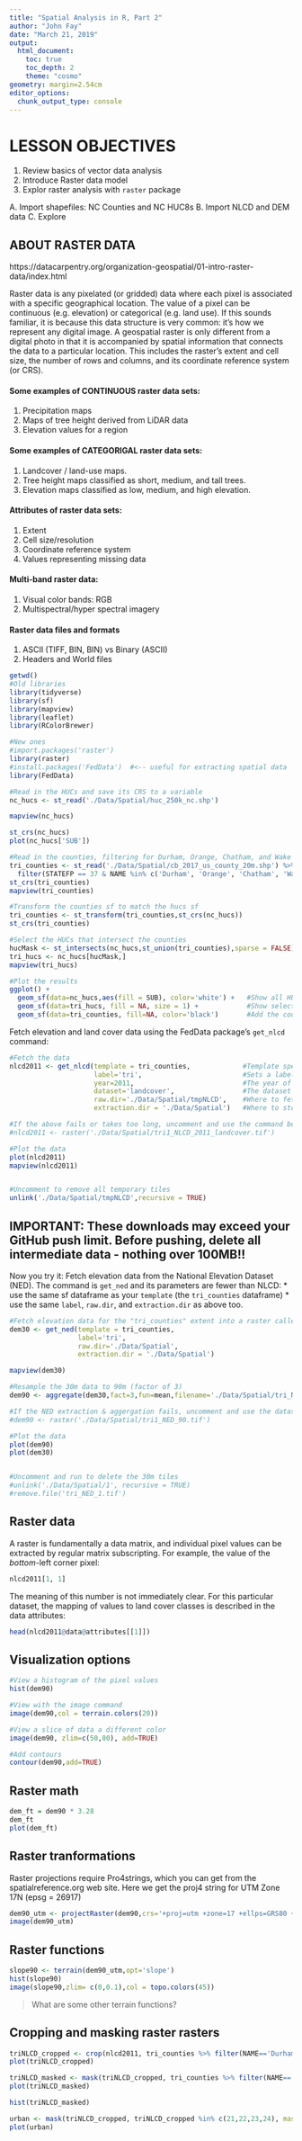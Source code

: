 ```yaml
---
title: "Spatial Analysis in R, Part 2"
author: "John Fay"
date: "March 21, 2019"
output:
  html_document:
    toc: true
    toc_depth: 2
    theme: "cosmo"
geometry: margin=2.54cm
editor_options:
  chunk_output_type: console
---
```

# LESSON OBJECTIVES
1. Review basics of vector data analysis
2. Introduce Raster data model
3. Explor raster analysis with `raster` package

A. Import shapefiles: NC Counties and NC HUC8s
B. Import NLCD and DEM data
C. Explore 

## ABOUT RASTER DATA
https://datacarpentry.org/organization-geospatial/01-intro-raster-data/index.html

Raster data is any pixelated (or gridded) data where each pixel is associated with a specific geographical location. The value of a pixel can be continuous (e.g. elevation) or categorical (e.g. land use). If this sounds familiar, it is because this data structure is very common: it’s how we represent any digital image. A geospatial raster is only different from a digital photo in that it is accompanied by spatial information that connects the data to a particular location. This includes the raster’s extent and cell size, the number of rows and columns, and its coordinate reference system (or CRS).

#### Some examples of CONTINUOUS raster data sets:
1. Precipitation maps
2. Maps of tree height derived from LiDAR data
3. Elevation values for a region 

#### Some examples of CATEGORIGAL raster data sets:
1. Landcover / land-use maps.
2. Tree height maps classified as short, medium, and tall trees.
3. Elevation maps classified as low, medium, and high elevation.

#### Attributes of raster data sets:
1. Extent
2. Cell size/resolution
3. Coordinate reference system
4. Values representing missing data

#### Multi-band raster data: 
1. Visual color bands: RGB
2. Multispectral/hyper spectral imagery

#### Raster data files and formats
1. ASCII (TIFF, BIN, BIN) vs Binary (ASCII)
2. Headers and World files

```r
getwd()
#Old libraries
library(tidyverse)
library(sf)
library(mapview)
library(leaflet)
library(RColorBrewer)

#New ones
#import.packages('raster')
library(raster)
#install.packages('FedData')  #<-- useful for extracting spatial data
library(FedData)
```


```r
#Read in the HUCs and save its CRS to a variable
nc_hucs <- st_read('./Data/Spatial/huc_250k_nc.shp')

mapview(nc_hucs)

st_crs(nc_hucs)
plot(nc_hucs['SUB'])

#Read in the counties, filtering for Durham, Orange, Chatham, and Wake
tri_counties <- st_read('./Data/Spatial/cb_2017_us_county_20m.shp') %>% 
  filter(STATEFP == 37 & NAME %in% c('Durham', 'Orange', 'Chatham', 'Wake'))
st_crs(tri_counties)
mapview(tri_counties)

#Transform the counties sf to match the hucs sf
tri_counties <- st_transform(tri_counties,st_crs(nc_hucs))
st_crs(tri_counties)

#Select the HUCs that intersect the counties
hucMask <- st_intersects(nc_hucs,st_union(tri_counties),sparse = FALSE)
tri_hucs <- nc_hucs[hucMask,]
mapview(tri_hucs)

#Plot the results
ggplot() + 
  geom_sf(data=nc_hucs,aes(fill = SUB), color='white') +   #Show all HUC8s
  geom_sf(data=tri_hucs, fill = NA, size = 1) +            #Show selected HUC8s
  geom_sf(data=tri_counties, fill=NA, color='black')       #Add the counties
```


Fetch elevation and land cover data using the FedData package's `get_nlcd` command:
```r
#Fetch the data
nlcd2011 <- get_nlcd(template = tri_counties,             #Template specifies the extent to fetch
                     label='tri',                         #Sets a label for the output
                     year=2011,                           #The year of the land cover dataset to fetch
                     dataset='landcover',                 #The dataset to fetch
                     raw.dir='./Data/Spatial/tmpNLCD',    #Where to fetch the tiles (creates this folder)
                     extraction.dir = './Data/Spatial')   #Where to store the merged tiles (final result)
```

```r
#If the above fails or takes too long, uncomment and use the command below
#nlcd2011 <- raster('./Data/Spatial/tri1_NLCD_2011_landcover.tif')

#Plot the data
plot(nlcd2011)
mapview(nlcd2011)


#Uncomment to remove all temporary tiles
unlink('./Data/Spatial/tmpNLCD',recursive = TRUE)
```
## IMPORTANT: These downloads may exceed your GitHub push limit. Before pushing, delete all intermediate data - nothing over 100MB!! 

Now you try it: Fetch elevation data from the National Elevation Dataset (NED). The command is `get_ned` and its parameters are fewer than NLCD: 
* use the same sf dataframe as your `template` (the `tri_counties` dataframe)
* use the same `label`, `raw.dir`, and `extraction.dir` as above too. 
```r
#Fetch elevation data for the "tri_counties" extent into a raster called "dem30"
dem30 <- get_ned(template = tri_counties,
                 label='tri',
                 raw.dir='./Data/Spatial',
                 extraction.dir = './Data/Spatial')

mapview(dem30)

```

```r
#Resample the 30m data to 90m (factor of 3)
dem90 <- aggregate(dem30,fact=3,fun=mean,filename='./Data/Spatial/tri_NED_90.tif')

#If the NED extraction & aggergation fails, uncomment and use the dataset below
#dem90 <- raster('./Data/Spatial/tri1_NED_90.tif')

#Plot the data
plot(dem90)
plot(dem30)


#Uncomment and run to delete the 30m tiles 
#unlink('./Data/Spatial/1', recursive = TRUE)
#remove.file('tri_NED_1.tif')

```

## Raster data
A raster is fundamentally a data matrix, and individual pixel values can be
extracted by regular matrix subscripting. For example, the value of
the _bottom_-left corner pixel:

```r
nlcd2011[1, 1]
```


The meaning of this number is not immediately clear. For this particular
dataset, the mapping of values to land cover classes is described in the data
attributes:

```r
head(nlcd2011@data@attributes[[1]])
```


## Visualization options
```r
#View a histogram of the pixel values
hist(dem90)

#View with the image command
image(dem90,col = terrain.colors(20))

#View a slice of data a different color
image(dem90, zlim=c(50,80), add=TRUE)

#Add contours
contour(dem90,add=TRUE)

```


## Raster math
```r
dem_ft = dem90 * 3.28
dem_ft
plot(dem_ft)
```


## Raster tranformations
Raster projections require Pro4strings, which you can get from the spatialreference.org web site. Here we get the proj4 string for UTM Zone 17N (epsg = 26917)
```r
dem90_utm <- projectRaster(dem90,crs='+proj=utm +zone=17 +ellps=GRS80 +datum=NAD83 +units=m +no_defs')
image(dem90_utm)
```


## Raster functions
```r
slope90 <- terrain(dem90_utm,opt='slope')
hist(slope90)
image(slope90,zlim= c(0,0.1),col = topo.colors(45))
```
> What are some other terrain functions? 


## Cropping and masking raster rasters
```r
triNLCD_cropped <- crop(nlcd2011, tri_counties %>% filter(NAME=='Durham'))
plot(triNLCD_cropped)

triNLCD_masked <- mask(triNLCD_cropped, tri_counties %>% filter(NAME=='Durham'))
plot(triNLCD_masked)

hist(triNLCD_masked)

urban <- mask(triNLCD_cropped, triNLCD_cropped %in% c(21,22,23,24), maskvalue = FALSE)
plot(urban)
```

